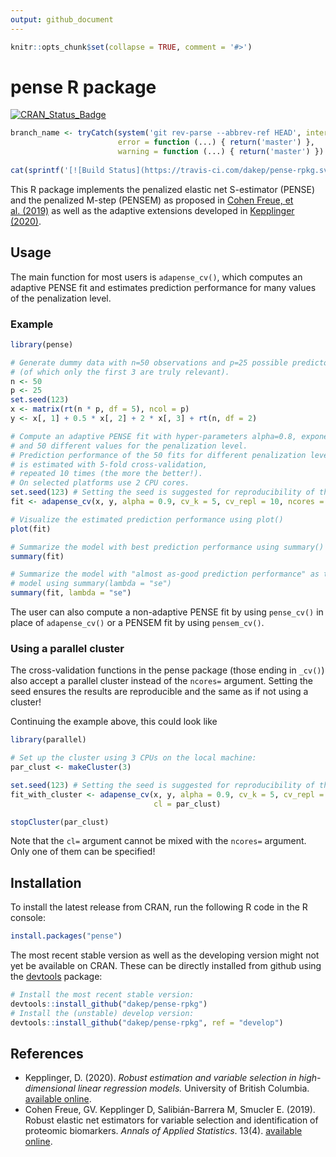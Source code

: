 ```yaml
---
output: github_document
---
```

```r
knitr::opts_chunk$set(collapse = TRUE, comment = '#>')
```

# pense R package

<!-- begin badges -->
[![CRAN\_Status\_Badge](https://www.r-pkg.org/badges/version/pense)](https://CRAN.R-project.org/package=pense)
```r
branch_name <- tryCatch(system('git rev-parse --abbrev-ref HEAD', intern = TRUE),
                        error = function (...) { return('master') },
                        warning = function (...) { return('master') })
                        
cat(sprintf('[![Build Status](https://travis-ci.com/dakep/pense-rpkg.svg?branch=master)](https://travis-ci.com/dakep/pense-rpkg)', branch_name))
```
<!-- end badges -->

This R package implements the penalized elastic net S-estimator (PENSE) and the penalized M-step (PENSEM) as proposed in [Cohen Freue, et al. (2019)](https://projecteuclid.org/euclid.aoas/1574910036) as well as the adaptive extensions developed in [Kepplinger (2020)](https://hdl.handle.net/2429/75637).

## Usage

The main function for most users is `adapense_cv()`, which computes an adaptive PENSE fit and estimates prediction performance for many values of the penalization level.

### Example

```r
library(pense)

# Generate dummy data with n=50 observations and p=25 possible predictors
# (of which only the first 3 are truly relevant).
n <- 50
p <- 25
set.seed(123)
x <- matrix(rt(n * p, df = 5), ncol = p)
y <- x[, 1] + 0.5 * x[, 2] + 2 * x[, 3] + rt(n, df = 2)

# Compute an adaptive PENSE fit with hyper-parameters alpha=0.8, exponent=2,
# and 50 different values for the penalization level.
# Prediction performance of the 50 fits for different penalization levels
# is estimated with 5-fold cross-validation,
# repeated 10 times (the more the better!).
# On selected platforms use 2 CPU cores.
set.seed(123) # Setting the seed is suggested for reproducibility of the CV results.
fit <- adapense_cv(x, y, alpha = 0.9, cv_k = 5, cv_repl = 10, ncores = 2)

# Visualize the estimated prediction performance using plot()
plot(fit)

# Summarize the model with best prediction performance using summary()
summary(fit)

# Summarize the model with "almost as-good prediction performance" as the best
# model using summary(lambda = "se")
summary(fit, lambda = "se")
```

The user can also compute a non-adaptive PENSE fit by using `pense_cv()` in place of `adapense_cv()` or a PENSEM fit by using `pensem_cv()`.

### Using a parallel cluster
The cross-validation functions in the pense package (those ending in `_cv()`) also accept a parallel cluster instead of the `ncores=` argument.
Setting the seed ensures the results are reproducible and the same as if not using a cluster!

Continuing the example above, this could look like

```r
library(parallel)

# Set up the cluster using 3 CPUs on the local machine:
par_clust <- makeCluster(3)

set.seed(123) # Setting the seed is suggested for reproducibility of the CV results.
fit_with_cluster <- adapense_cv(x, y, alpha = 0.9, cv_k = 5, cv_repl = 10,
                                cl = par_clust)

stopCluster(par_clust)
```

Note that the `cl=` argument cannot be mixed with the `ncores=` argument.
Only one of them can be specified!

## Installation
To install the latest release from CRAN, run the following R code in the R console:
```r
install.packages("pense")
```

The most recent stable version as well as the developing version might not yet be available on CRAN.
These can be directly installed from github using the
[devtools](https://cran.r-project.org/package=devtools) package:
```r
# Install the most recent stable version:
devtools::install_github("dakep/pense-rpkg")
# Install the (unstable) develop version:
devtools::install_github("dakep/pense-rpkg", ref = "develop")
```

## References
- Kepplinger, D. (2020). *Robust estimation and variable selection in high-dimensional linear regression models.* University of British Columbia. [available online](https://hdl.handle.net/2429/75637).
- Cohen Freue, GV. Kepplinger D, Salibián-Barrera M, Smucler E. (2019). Robust elastic net estimators for variable selection and identification of proteomic biomarkers. _Annals of Applied Statistics_. 13(4). [available online](https://projecteuclid.org/euclid.aoas/1574910036).
